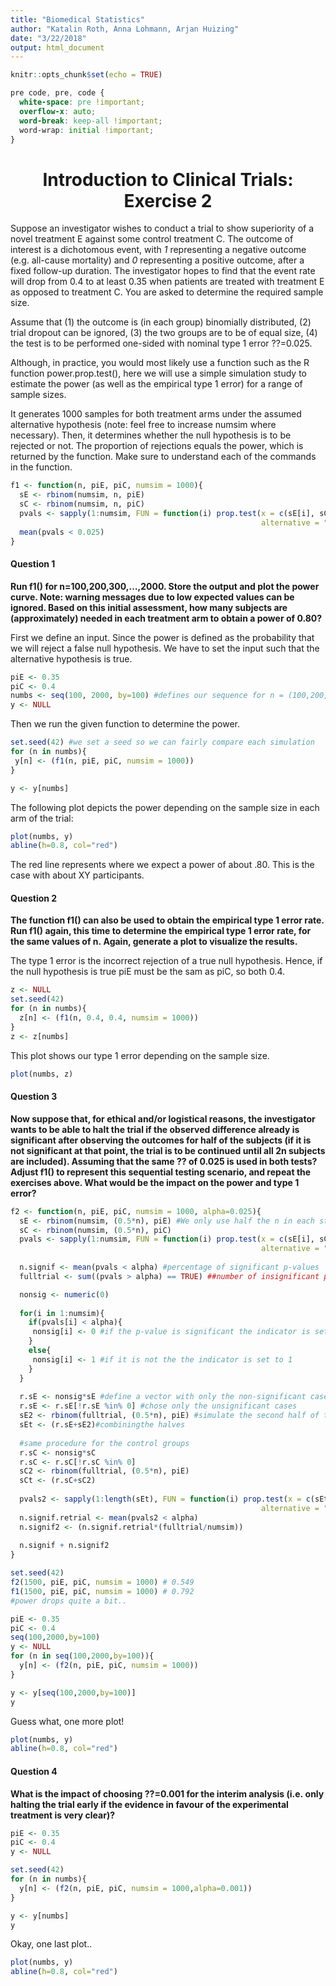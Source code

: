 ---
title: "Biomedical Statistics"
author: "Katalin Roth, Anna Lohmann, Arjan Huizing"
date: "3/22/2018"
output: html_document
---

```{r setup, include=FALSE}
knitr::opts_chunk$set(echo = TRUE)
```

```{css, echo = FALSE}
pre code, pre, code {
  white-space: pre !important;
  overflow-x: auto;
  word-break: keep-all !important;
  word-wrap: initial !important;
}
```

<center> <h1>Introduction to Clinical Trials: Exercise 2</h1> </center>

Suppose an investigator wishes to conduct a trial to show superiority of a novel treatment E against some control treatment C. The outcome of interest is a dichotomous event, with *1* representing a negative outcome (e.g. all-cause mortality) and *0* representing a positive outcome, after a fixed follow-up duration. The investigator hopes to find that the event rate will drop from 0.4 to at least 0.35 when patients are treated with treatment E as opposed to treatment C. You are asked to determine the required sample size.

Assume that (1) the outcome is (in each group) binomially distributed, (2) trial dropout can be ignored, (3) the two groups are to be of equal size, (4) the test is to be performed one-sided with nominal type 1 error ??=0.025.

Although, in practice, you would most likely use a function such as the R function power.prop.test(), here we will use a simple simulation study to estimate the power (as well as the empirical type 1 error) for a range of sample sizes.

It generates 1000 samples for both treatment arms under the assumed alternative
hypothesis (note: feel free to increase numsim where necessary). Then, it
determines whether the null hypothesis is to be rejected or not. The proportion
of rejections equals the power, which is returned by the function. Make sure to
understand each of the commands in the function.

```{r}
f1 <- function(n, piE, piC, numsim = 1000){
  sE <- rbinom(numsim, n, piE)
  sC <- rbinom(numsim, n, piC)
  pvals <- sapply(1:numsim, FUN = function(i) prop.test(x = c(sE[i], sC[i]), n = c(n, n),
                                                        alternative = "less")$p.value)
  mean(pvals < 0.025)
}
```



#### Question 1
**Run f1() for n=100,200,300,...,2000. Store the output and plot the power curve. Note: warning messages due to low expected values can be ignored. Based on this initial assessment, how many subjects are (approximately) needed in each treatment arm to obtain a power of 0.80?**

First we define an input. Since the power is defined as the probability that we will reject a false null hypothesis. We have to set the input such that the alternative hypothesis is true.

```{r, results ='hide'}
piE <- 0.35
piC <- 0.4
numbs <- seq(100, 2000, by=100) #defines our sequence for n = (100,200,300,...2000)
y <- NULL
```


Then we run the given function to determine the power.
```{r, results ='hide'}
set.seed(42) #we set a seed so we can fairly compare each simulation
for (n in numbs){
 y[n] <- (f1(n, piE, piC, numsim = 1000))
}

y <- y[numbs]

```

The following plot depicts the power depending on the sample size in each arm of the trial:

```{r}
plot(numbs, y)
abline(h=0.8, col="red")
```

The red line represents where we expect a power of about .80. This is the case with about XY participants.

#### Question 2
**The function f1() can also be used to obtain the empirical type 1 error rate. Run f1() again, this time to determine the empirical type 1 error rate, for the same values of n. Again, generate a plot to visualize the results.**

The type 1 error is the incorrect rejection of a true
null hypothesis. Hence, if the null hypothesis is true piE must be the sam as piC, so
both 0.4.

```{r, results ='hide'}
z <- NULL
set.seed(42)
for (n in numbs){
  z[n] <- (f1(n, 0.4, 0.4, numsim = 1000))
}
z <- z[numbs]
```

This plot shows our type 1 error depending on the sample size.

```{r}
plot(numbs, z)
```


#### Question 3
**Now suppose that, for ethical and/or logistical reasons, the investigator wants to be able to halt the trial if the observed difference already is significant after observing the outcomes for half of the subjects (if it is not significant at that point, the trial is to be continued until all 2n subjects are included). Assuming that the same ?? of 0.025 is used in both tests? Adjust f1() to represent this sequential testing scenario, and repeat the exercises above. What would be the impact on the power and type 1 error?**

```{r, results ='hide'}
f2 <- function(n, piE, piC, numsim = 1000, alpha=0.025){
  sE <- rbinom(numsim, (0.5*n), piE) #We only use half the n in each step.
  sC <- rbinom(numsim, (0.5*n), piC)
  pvals <- sapply(1:numsim, FUN = function(i) prop.test(x = c(sE[i], sC[i]), n = c((0.5*n), (0.5*n)),
                                                        alternative = "less")$p.value)
  
  n.signif <- mean(pvals < alpha) #percentage of significant p-values
  fulltrial <- sum((pvals > alpha) == TRUE) ##number of insignificant p-values

  nonsig <- numeric(0)
  
  for(i in 1:numsim){
    if(pvals[i] < alpha){
     nonsig[i] <- 0 #if the p-value is significant the indicator is set to zero
    }
    else{
     nonsig[i] <- 1 #if it is not the the indicator is set to 1
    }
  }
  
  r.sE <- nonsig*sE #define a vector with only the non-significant cases
  r.sE <- r.sE[!r.sE %in% 0] #chose only the unsignificant cases
  sE2 <- rbinom(fulltrial, (0.5*n), piE) #simulate the second half of the non-significant trial
  sEt <- (r.sE+sE2)#combiningthe halves
  
  #same procedure for the control groups
  r.sC <- nonsig*sC
  r.sC <- r.sC[!r.sC %in% 0]
  sC2 <- rbinom(fulltrial, (0.5*n), piE)
  sCt <- (r.sC+sC2)
  
  pvals2 <- sapply(1:length(sEt), FUN = function(i) prop.test(x = c(sEt[i], sCt[i]), n = c(n, n),
                                                        alternative = "less")$p.value)
  n.signif.retrial <- mean(pvals2 < alpha)
  n.signif2 <- (n.signif.retrial*(fulltrial/numsim))
  
  n.signif + n.signif2
}

set.seed(42)
f2(1500, piE, piC, numsim = 1000) # 0.549
f1(1500, piE, piC, numsim = 1000) # 0.792
#power drops quite a bit..

piE <- 0.35
piC <- 0.4
seq(100,2000,by=100)
y <- NULL
for (n in seq(100,2000,by=100)){
  y[n] <- (f2(n, piE, piC, numsim = 1000))
}

y <- y[seq(100,2000,by=100)]
y
```

Guess what, one more plot!

```{r}
plot(numbs, y)
abline(h=0.8, col="red")
```


#### Question 4
**What is the impact of choosing ??=0.001 for the interim analysis (i.e. only halting the trial early if the evidence in favour of the experimental treatment is very clear)?**

```{r, results ='hide'}
piE <- 0.35
piC <- 0.4
y <- NULL

set.seed(42)
for (n in numbs){
  y[n] <- (f2(n, piE, piC, numsim = 1000,alpha=0.001))
}

y <- y[numbs]
y
```

Okay, one last plot..

```{r}
plot(numbs, y)
abline(h=0.8, col="red")
```

